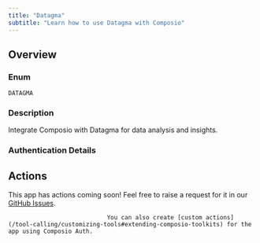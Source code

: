 ```yaml
---
title: "Datagma"
subtitle: "Learn how to use Datagma with Composio"
---
```



## Overview

### Enum
`DATAGMA`

### Description
Integrate Composio with Datagma for data analysis and insights.

### Authentication Details

<Accordion title="API_KEY">
<ParamField path="api_key" type="string" required={true}>
</ParamField>

<ParamField path="base_url" type="string" default="https://api.datagma.com">
</ParamField>

</Accordion>


## Actions

This app has actions coming soon! Feel free to raise a request for it in our [GitHub Issues](https://github.com/ComposioHQ/composio/issues).
                                
                                You can also create [custom actions](/tool-calling/customizing-tools#extending-composio-toolkits) for the app using Composio Auth.